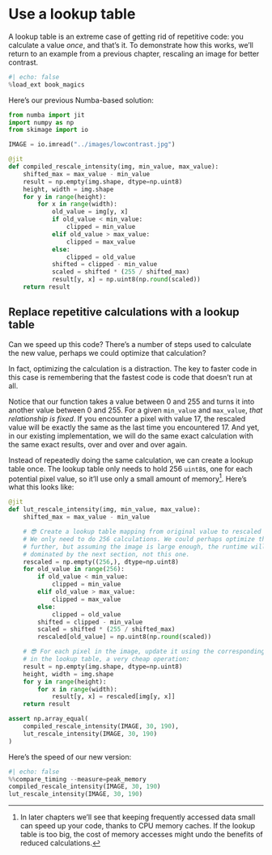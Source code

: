 # Use a lookup table

A lookup table is an extreme case of getting rid of repetitive code: you calculate a value _once_, and that's it.
To demonstrate how this works, we'll return to an example from a previous chapter, rescaling an image for better contrast.

```python
#| echo: false
%load_ext book_magics
```

Here's our previous Numba-based solution:

```python
from numba import jit
import numpy as np
from skimage import io

IMAGE = io.imread("../images/lowcontrast.jpg")

@jit
def compiled_rescale_intensity(img, min_value, max_value):
    shifted_max = max_value - min_value
    result = np.empty(img.shape, dtype=np.uint8)
    height, width = img.shape
    for y in range(height):
        for x in range(width):
            old_value = img[y, x]
            if old_value < min_value:
                clipped = min_value
            elif old_value > max_value:
                clipped = max_value
            else:
                clipped = old_value
            shifted = clipped - min_value
            scaled = shifted * (255 / shifted_max)
            result[y, x] = np.uint8(np.round(scaled))
    return result
```

## Replace repetitive calculations with a lookup table

Can we speed up this code?
There's a number of steps used to calculate the new value, perhaps we could optimize that calculation?

In fact, optimizing the calculation is a distraction.
The key to faster code in this case is remembering that the fastest code is code that doesn't run at all.

Notice that our function takes a value between 0 and 255 and turns it into another value between 0 and 255.
For a given `min_value` and `max_value`, _that relationship is fixed_.
If you encounter a pixel with value 17, the rescaled value will be exactly the same as the last time you encountered 17.
And yet, in our existing implementation, we will do the same exact calculation with the same exact results, over and over and over again.

Instead of repeatedly doing the same calculation, we can create a lookup table once.
The lookup table only needs to hold 256 `uint8`s, one for each potential pixel value, so it'll use only a small amount of memory[^cpucache].
Here's what this looks like:

[^cpucache]: In later chapters we'll see that keeping frequently accessed data small can speed up your code, thanks to CPU memory caches. If the lookup table is too big, the cost of memory accesses might undo the benefits of reduced calculations.

```python
@jit
def lut_rescale_intensity(img, min_value, max_value):
    shifted_max = max_value - min_value

    # 😎 Create a lookup table mapping from original value to rescaled value.
    # We only need to do 256 calculations. We could perhaps optimize this
    # further, but assuming the image is large enough, the runtime will be
    # dominated by the next section, not this one.
    rescaled = np.empty((256,), dtype=np.uint8)
    for old_value in range(256):
        if old_value < min_value:
            clipped = min_value
        elif old_value > max_value:
            clipped = max_value
        else:
            clipped = old_value
        shifted = clipped - min_value
        scaled = shifted * (255 / shifted_max)
        rescaled[old_value] = np.uint8(np.round(scaled))

    # 😎 For each pixel in the image, update it using the corresponding value
    # in the lookup table, a very cheap operation:
    result = np.empty(img.shape, dtype=np.uint8)
    height, width = img.shape
    for y in range(height):
        for x in range(width):
            result[y, x] = rescaled[img[y, x]]
    return result

assert np.array_equal(
    compiled_rescale_intensity(IMAGE, 30, 190),
    lut_rescale_intensity(IMAGE, 30, 190)
)
```

Here's the speed of our new version:

```python
#| echo: false
%%compare_timing --measure=peak_memory
compiled_rescale_intensity(IMAGE, 30, 190)
lut_rescale_intensity(IMAGE, 30, 190)
```
